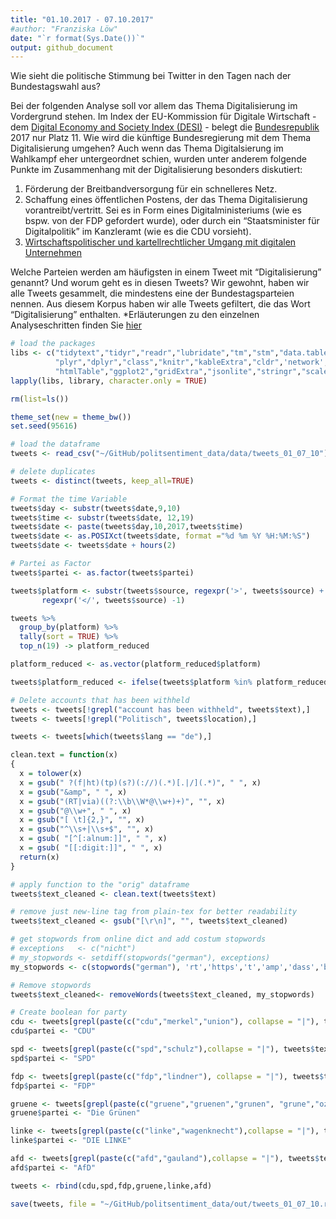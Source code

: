 ```yaml
---
title: "01.10.2017 - 07.10.2017"
#author: "Franziska Löw"
date: "`r format(Sys.Date())`"
output: github_document
---
```


Wie sieht die politische Stimmung bei Twitter in den Tagen nach der Bundestagswahl aus? 

Bei der folgenden Analyse soll vor allem das Thema Digitalisierung im Vordergrund stehen. Im Index der EU-Kommission für Digitale Wirtschaft - dem [Digital Economy and Society Index (DESI)](https://ec.europa.eu/digital-single-market/en/news/digital-economy-and-society-index-desi-2017) -  belegt die [Bundesrepublik](http://ec.europa.eu/newsroom/document.cfm?doc_id=43012) 2017 nur Platz 11. Wie wird die künftige Bundesregierung mit dem Thema Digitalisierung umgehen? Auch wenn das Thema Digitalsierung im Wahlkampf eher untergeordnet schien, wurden unter anderem folgende Punkte im Zusammenhang mit der Digitalisierung besonders diskutiert:

1. Förderung der Breitbandversorgung für ein schnelleres Netz.
2. Schaffung eines öffentlichen Postens, der das Thema Digitalisierung vorantreibt/vertritt. Sei es in Form eines Digitalministeriums (wie es bspw. von der FDP gefordert wurde), oder durch ein "Staatsminister für Digitalpolitik" im Kanzleramt (wie es die CDU vorsieht).
3. [Wirtschaftspolitischer und kartellrechtlicher Umgang mit digitalen Unternehmen](http://www.m-blog.info/2016/11/nachlese-zum-interdisziplinaeren-workshop-big-data-datenschutz-und-regulierung-in-hamburg/)

Welche Parteien werden am häufigsten in einem Tweet mit "Digitalisierung" genannt? Und worum geht es in diesen Tweets? Wir gewohnt, haben wir alle Tweets gesammelt, die mindestens eine der Bundestagsparteien nennen. Aus diesem Korpus haben wir alle Tweets gefiltert, die das Wort "Digitalisierung" enthalten.
\*Erläuterungen zu den einzelnen Analyseschritten finden Sie [hier](https://franziloew.github.io/politsentiment/)

```r
# load the packages
libs <- c("tidytext","tidyr","readr","lubridate","tm","stm","data.table",
          "plyr","dplyr","class","knitr","kableExtra","cldr",'network', 'sna', 'qdap',
          "htmlTable","ggplot2","gridExtra","jsonlite","stringr","scales")
lapply(libs, library, character.only = TRUE)
```

```r
rm(list=ls())

theme_set(new = theme_bw())
set.seed(95616)

# load the dataframe
tweets <- read_csv("~/GitHub/politsentiment_data/data/tweets_01_07_10")

# delete duplicates
tweets <- distinct(tweets, keep_all=TRUE)

# Format the time Variable
tweets$day <- substr(tweets$date,9,10)
tweets$time <- substr(tweets$date, 12,19)
tweets$date <- paste(tweets$day,10,2017,tweets$time)
tweets$date <- as.POSIXct(tweets$date, format ="%d %m %Y %H:%M:%S")
tweets$date <- tweets$date + hours(2)

# Partei as Factor
tweets$partei <- as.factor(tweets$partei)
```

```r
tweets$platform <- substr(tweets$source, regexpr('>', tweets$source) + 1, 
       regexpr('</', tweets$source) -1)

tweets %>%
  group_by(platform) %>%
  tally(sort = TRUE) %>%
  top_n(19) -> platform_reduced

platform_reduced <- as.vector(platform_reduced$platform)

tweets$platform_reduced <- ifelse(tweets$platform %in% platform_reduced, tweets$platform, "Other")
```

```r
# Delete accounts that has been withheld
tweets <- tweets[!grepl("account has been withheld", tweets$text),]
tweets <- tweets[!grepl("Politisch", tweets$location),]

tweets <- tweets[which(tweets$lang == "de"),]
```

```r
clean.text = function(x)
{
  x = tolower(x)
  x = gsub(" ?(f|ht)(tp)(s?)(://)(.*)[.|/](.*)", " ", x)
  x = gsub("&amp", " ", x)
  x = gsub("(RT|via)((?:\\b\\W*@\\w+)+)", "", x)
  x = gsub("@\\w+", " ", x)
  x = gsub("[ \t]{2,}", "", x)
  x = gsub("^\\s+|\\s+$", "", x) 
  x = gsub( "[^[:alnum:]]", " ", x)
  x = gsub( "[[:digit:]]", " ", x)
  return(x)
}

# apply function to the "orig" dataframe
tweets$text_cleaned <- clean.text(tweets$text)

# remove just new-line tag from plain-tex for better readability
tweets$text_cleaned <- gsub("[\r\n]", "", tweets$text_cleaned)

# get stopwords from online dict and add costum stopwords
# exceptions   <- c("nicht")
# my_stopwords <- setdiff(stopwords("german"), exceptions)
my_stopwords <- c(stopwords("german"), 'rt','https','t','amp','dass','beim','co','via',"live","video","uhr")

# Remove stopwords
tweets$text_cleaned<- removeWords(tweets$text_cleaned, my_stopwords)
```

```r
# Create boolean for party
cdu <- tweets[grepl(paste(c("cdu","merkel","union"), collapse = "|"), tweets$text_cleaned),]
cdu$partei <- "CDU"

spd <- tweets[grepl(paste(c("spd","schulz"),collapse = "|"), tweets$text_cleaned), ]
spd$partei <- "SPD"

fdp <- tweets[grepl(paste(c("fdp","lindner"), collapse = "|"), tweets$text_cleaned),]
fdp$partei <- "FDP"

gruene <- tweets[grepl(paste(c("gruene","gruenen","grunen", "grune","ozdemir"), collapse = "|"), tweets$text_cleaned),]
gruene$partei <- "Die Grünen"

linke <- tweets[grepl(paste(c("linke","wagenknecht"),collapse = "|"), tweets$text_cleaned),]
linke$partei <- "DIE LINKE"

afd <- tweets[grepl(paste(c("afd","gauland"),collapse = "|"), tweets$text_cleaned),]
afd$partei <- "AfD"

tweets <- rbind(cdu,spd,fdp,gruene,linke,afd)
```

```r
save(tweets, file = "~/GitHub/politsentiment_data/out/tweets_01_07_10.rda")
```


